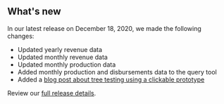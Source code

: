 ## What's new

In our latest release on December 18, 2020, we made the following changes:
- Updated <Link href="/downloads//federal-revenue-by-location" linkType="default">yearly revenue data</Link>
- Updated <Link href="/downloads/revenue-by-month" linkType="default">monthly revenue data</Link>
- Updated <Link href="/downloads/production-by-month" linkType="default">monthly production data</Link>
- Added  <Link href="/query-data" linkType="default"> monthly production and disbursements data to the query tool</Link>
- Added a [blog post about tree testing using a clickable prototype](https://blog-nrrd.doi.gov/treetest)

Review our [full release details](https://github.com/ONRR/nrrd/releases).
